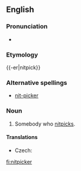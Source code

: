 ==English==

===Pronunciation===
*{{IPA|/ˈnɪt.pɪk.ɹ/}}

===Etymology===
{{-er|nitpick}}

===Alternative spellings===
* [[nit-picker]]

===Noun===
{{en-noun}}

# Somebody who [[nitpick]]s.

====Translations====
{{trans-top|somebody who nitpicks}}
* Czech: {{t-|cs|hnidopich|m}}
{{trans-mid}}
{{trans-bottom}}

[[fi:nitpicker]]